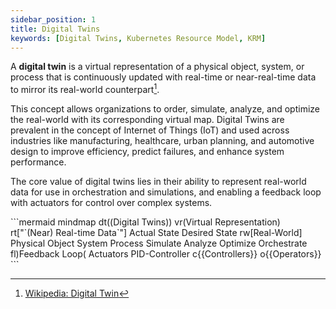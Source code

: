 ```yaml
---
sidebar_position: 1
title: Digital Twins
keywords: [Digital Twins, Kubernetes Resource Model, KRM]
---
```


A **digital twin** is a virtual representation of a physical object, system, or process that is continuously updated with real-time or near-real-time data to mirror its real-world counterpart[^1].

This concept allows organizations to order, simulate, analyze, and optimize the real-world with its corresponding virtual map. Digital Twins are prevalent in the concept of Internet of Things (IoT) and used across industries like manufacturing, healthcare, urban planning, and automotive design to improve efficiency, predict failures, and enhance system performance.

The core value of digital twins lies in their ability to represent real-world data for use in orchestration and simulations, and enabling a feedback loop with actuators for control over complex systems.

<ApeiroImage>
```mermaid
mindmap
  dt((Digital Twins))
    vr(Virtual Representation)
      rt["`(Near) Real-time Data`"]
      Actual State
      Desired State
    rw[Real-World]
      Physical Object
      System
      Process
    Simulate
      Analyze
      Optimize
      Orchestrate
    fl)Feedback Loop(
      Actuators
        PID-Controller
      c{{Controllers}}
        o{{Operators}}
```
</ApeiroImage>

[^1]: [Wikipedia: Digital Twin](https://en.wikipedia.org/wiki/Digital_twin)